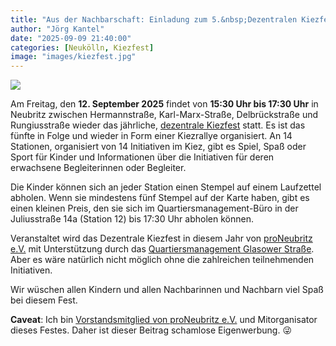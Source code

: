 ```yaml
---
title: "Aus der Nachbarschaft: Einladung zum 5.&nbsp;Dezentralen Kiezfest"
author: "Jörg Kantel"
date: "2025-09-09 21:40:00"
categories: [Neukölln, Kiezfest]
image: "images/kiezfest.jpg"
---
```


[![](images/kiezfest-b.jpg)](https://proneubritz.jimdofree.com/)

Am Freitag, den **12. September 2025** findet von **15:30 Uhr bis 17:30 Uhr** in Neubritz zwischen Hermannstraße, Karl-Marx-Straße, Delbrückstraße und Rungiusstraße wieder das jährliche, [dezentrale Kiezfest](https://qm-glasower-strasse.de/wieder-kinder-kiez-rallye-beim-5-dezentralen-kiezfest/) statt. Es ist das fünfte in Folge und wieder in Form einer Kiezrallye organisiert. An 14 Stationen, organisiert von 14 Initiativen im Kiez, gibt es Spiel, Spaß oder Sport für Kinder und Informationen über die Initiativen für deren erwachsene Begleiterinnen oder Begleiter.

Die Kinder können sich an jeder Station einen Stempel auf einem Laufzettel abholen. Wenn sie mindestens fünf Stempel auf der Karte haben, gibt es einen kleinen Preis, den sie sich im Quartiersmanagement-Büro in der Juliusstraße 14a (Station 12) bis 17:30 Uhr abholen können.

Veranstaltet wird das Dezentrale Kiezfest in diesem Jahr von [proNeubritz e.V.](https://proneubritz.jimdofree.com/) mit Unterstützung durch das [Quartiersmanagement Glasower Straße](https://qm-glasower-strasse.de/). Aber es wäre natürlich nicht möglich ohne die zahlreichen teilnehmenden Initiativen.

Wir wüschen allen Kindern und allen Nachbarinnen und Nachbarn viel Spaß bei diesem Fest.

**Caveat**: Ich bin [Vorstandsmitglied von proNeubritz e.V.](https://proneubritz.jimdofree.com/vorstand/) und Mitorganisator dieses Festes. Daher ist dieser Beitrag schamlose Eigenwerbung. 😜